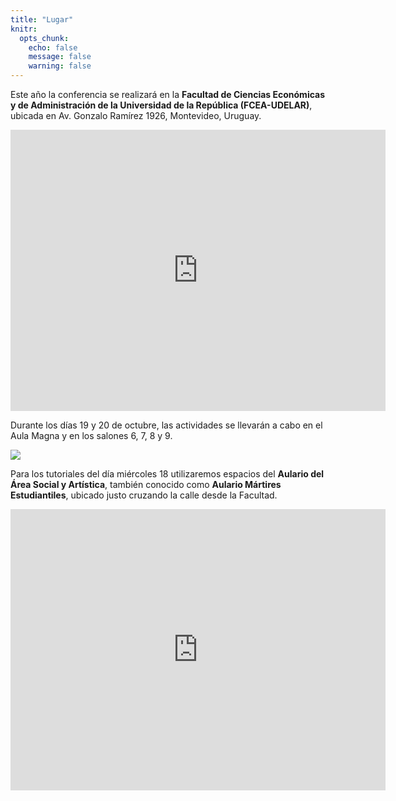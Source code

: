 ```yaml
---
title: "Lugar"
knitr:
  opts_chunk:
    echo: false
    message: false
    warning: false
---
```


Este año la conferencia se realizará en la **Facultad de Ciencias Económicas y de Administración de la Universidad de la República (FCEA-UDELAR)**, ubicada en Av. Gonzalo Ramírez 1926, Montevideo, Uruguay.

<center>

<iframe src="https://www.google.com/maps/embed?pb=!1m14!1m8!1m3!1d13087.072510087819!2d-56.1731886!3d-34.912268!3m2!1i1024!2i768!4f13.1!3m3!1m2!1s0x959f81bbacb16b53%3A0x57e62c82d3a0abb4!2sFacultad%20de%20Ciencias%20Econ%C3%B3micas%20y%20de%20Administraci%C3%B3n!5e0!3m2!1sen!2sbr!4v1691626315197!5m2!1sen!2sbr" width="600" height="450" style="border:0;" allowfullscreen loading="lazy" referrerpolicy="no-referrer-when-downgrade">

</iframe>

</center>

Durante los días 19 y 20 de octubre, las actividades se llevarán a cabo en el Aula Magna y en los salones 6, 7, 8 y 9.

![](/img/fcea-salones.jpeg){fig-align="center"}

Para los tutoriales del día miércoles 18 utilizaremos espacios del **Aulario del Área Social y Artística**, también conocido como **Aulario Mártires Estudiantiles**, ubicado justo cruzando la calle desde la Facultad.

<center>

<iframe src="https://www.google.com/maps/embed?pb=!1m14!1m8!1m3!1d1508.8032045050982!2d-56.17337285131593!3d-34.91254057098105!3m2!1i1024!2i768!4f13.1!3m3!1m2!1s0x959f81ba4566283b%3A0x6b0642c9bf97e3d7!2sAulario%20del%20%C3%81rea%20Social%20y%20Art%C3%ADstica%20-%20UdelaR!5e0!3m2!1sen!2sbr!4v1691626485887!5m2!1sen!2sbr" width="600" height="450" style="border:0;" allowfullscreen loading="lazy" referrerpolicy="no-referrer-when-downgrade">

</iframe>

</center>
